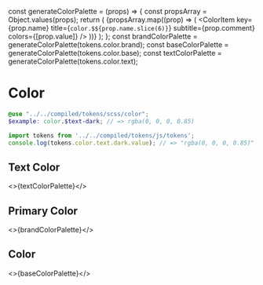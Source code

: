 const generateColorPalette = (props) => {
  const propsArray = Object.values(props);
  return (
    <ColorPalette>
      {propsArray.map((prop) => (
        <ColorItem
          key={prop.name}
          title={`color.$${prop.name.slice(6)}`}
          subtitle={prop.comment}
          colors={[prop.value]}
        />
      ))}
    </ColorPalette>
  );
};
const brandColorPalette = generateColorPalette(tokens.color.brand);
const baseColorPalette = generateColorPalette(tokens.color.base);
const textColorPalette = generateColorPalette(tokens.color.text);

<Meta title="Design/Tokens/Color" />

# Color

```scss
@use "../../compiled/tokens/scss/color";
$example: color.$text-dark; // => rgba(0, 0, 0, 0.85)
```

```javascript
import tokens from '../../compiled/tokens/js/tokens';
console.log(tokens.color.text.dark.value); // => "rgba(0, 0, 0, 0.85)"
```

## Text Color

<>{textColorPalette}</>

## Primary Color

<>{brandColorPalette}</>

## Color

<>{baseColorPalette}</>
